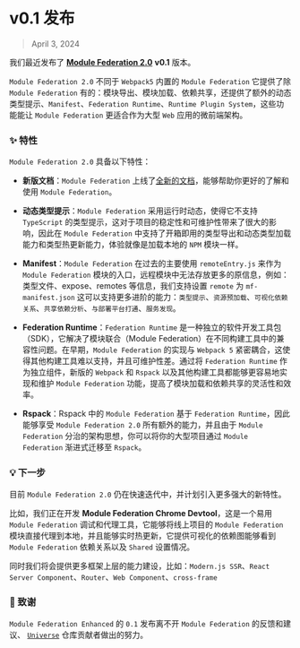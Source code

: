 # v0.1 发布

> April 3, 2024

我们最近发布了 **[Module Federation 2.0](https://github.com/module-federation/core)** **v0.1** 版本。

`Module Federation 2.0` 不同于 `Webpack5` 内置的 `Module Federation` 它提供了除 `Module Federation` 有的：模块导出、模块加载、依赖共享，还提供了额外的动态类型提示、`Manifest`、`Federation Runtime`、`Runtime Plugin System`，这些功能能让 `Module Federation` 更适合作为大型 `Web` 应用的微前端架构。


### ✨ 特性

`Module Federation 2.0` 具备以下特性：

- **新版文档**：`Module Federation` 上线了[全新的文档](https://module-federation.io/)，能够帮助你更好的了解和使用 `Module Federation`。

- **动态类型提示**：`Module Federation` 采用运行时动态，使得它不支持 `TypeScript` 的类型提示，这对于项目的稳定性和可维护性带来了很大的影响，因此在 `Module Federation` 中支持了开箱即用的类型导出和动态类型加载能力和类型热更新能力，体验就像是加载本地的 `NPM` 模块一样。

- **Manifest**：`Module Federation` 在过去的主要使用 `remoteEntry.js` 来作为 `Module Federation` 模块的入口，远程模块中无法存放更多的原信息，例如：类型文件、expose、remotes 等信息，我们支持设置 `remote` 为 `mf-manifest.json` 这可以支持更多进阶的能力：`类型提示`、`资源预加载`、`可视化依赖关系`、`共享依赖分析`、`与部署平台打通`、`服务发现`。

- **Federation Runtime**：`Federation Runtime` 是一种独立的软件开发工具包（SDK），它解决了模块联合（Module Federation）在不同构建工具中的兼容性问题。在早期，`Module Federation` 的实现与 `Webpack 5` 紧密耦合，这使得其他构建工具难以支持，并且可维护性差。通过将 `Federation Runtime` 作为独立组件，新版的 `Webpack` 和 `Rspack` 以及其他构建工具都能够更容易地实现和维护 `Module Federation` 功能，提高了模块加载和依赖共享的灵活性和效率。

- **Rspack**：Rspack 中的 `Module Federation` 基于 `Federation Runtime`，因此能够享受 `Module Federation 2.0` 所有额外的能力，并且由于 `Module Federation` 分治的架构思想，你可以将你的大型项目通过 `Module Federation` 渐进式迁移至 `Rspack`。


### 💡 下一步

目前 `Module Federation 2.0` 仍在快速迭代中，并计划引入更多强大的新特性。

比如，我们正在开发 **Module Federation Chrome Devtool**，这是一个易用 `Module Federation` 调试和代理工具，它能够将线上项目的 `Module Federation` 模块直接代理到本地，并且能够实时热更新，它提供可视化的依赖图能够看到 `Module Federation` 依赖关系以及 `Shared` 设置情况。

同时我们将会提供更多框架上层的能力建设，比如：`Modern.js SSR`、`React Server Component`、`Router`、`Web Component`、`cross-frame`

### 🙏 致谢

`Module Federation Enhanced` 的 `0.1` 发布离不开 `Module Federation` 的反馈和建议、 [`Universe`](https://github.com/module-federation/core) 仓库贡献者做出的努力。
